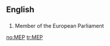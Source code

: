 ==English==

==={{initialism}}===
{{en-noun}}

# Member of the European Parliament

[[no:MEP]]
[[tr:MEP]]
